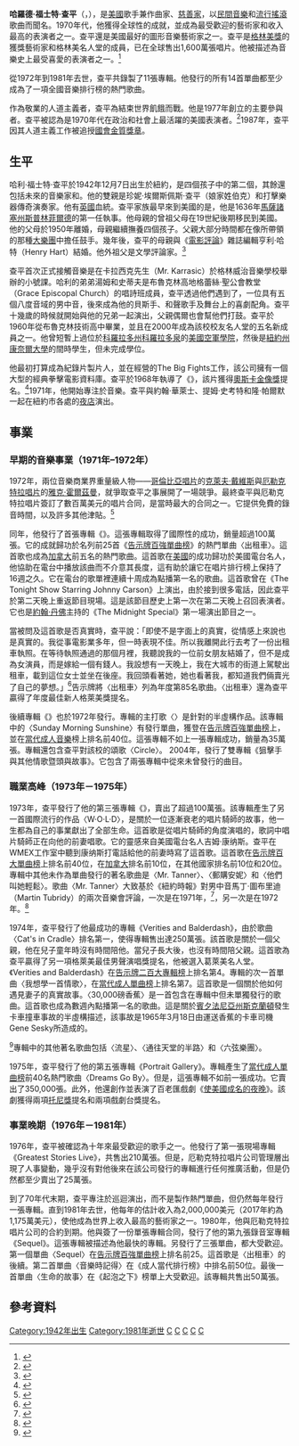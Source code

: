 {{Multiple issues|
{{Expand language|1=en|time=2020-11-30T05:37:28+00:00}}
{{Refimprove|time=2020-11-30T05:40:21+00:00}}
}}
{{noteTA
|G1=Show
|G2=Music
}}
{{Infobox musical artist
| name           = 哈利·查平<br>Harry Chapin
| image          = 
| caption        = 
| background     = solo_singer
| birth_name     = 哈羅德·福斯特·查平<br>Harold Forster Chapin
| birth_date     = {{birth date|1942|12|7}}
| birth_place    = {{USA}}[[紐約州|紐約州]][[紐約市|紐約市]] 
| death_date     = {{death date and age|1981|7|16|1942|12|7}}
| death_place    = {{USA}}[[紐約州|紐約州]][[東梅多|東梅多]]
| genre          = [[民間音樂|民間音樂]]、[[流行搖滾|流行搖滾]]
| instrument     = * [[唱歌|人聲]]、[[吉他|吉他]]、[[鋼琴|鋼琴]]、[[小號|小號]]、[[口琴|口琴]]
| occupation     = 創作歌手、[[慈善家|慈善家]]
| years_active   = 1950年至1981年
| label          = Elektra Records、Boardwalk、Sequel Records、DCC Compact Classics、Chapin Productions
| website         = {{URL|harrychapinmusic.com}}
}}
'''哈羅德·福士特·查平'''（{{lang-en|Harold Forster Chapin}}，{{bd|1942年|12月7日|1981年|7月16日}}），是[[美國|美國]]歌手兼作曲家、[[慈善家|慈善家]]，以[[民間音樂|民間音樂]]和[[流行搖滾|流行搖滾]]歌曲而聞名。1970年代，他獲得全球性的成就，並成為最受歡迎的藝術家和收入最高的表演者之一。查平還是美國最好的圖形音樂藝術家之一。查平是[[格林美獎|格林美獎]]的獲獎藝術家和格林美名人堂的成員，已在全球售出1,600萬張唱片。他被描述為音樂史上最受喜愛的表演者之一。<ref>{{cite book|url=https://books.google.com/books?id=Hd9PZyV7-HQC＆pg=PA482|title=Taxi: The Harry Chapin Story|last=Coan|first=Peter M.|publisher=Citadel Press|date=2001|isbn=9780806521916}}</ref>

從1972年到1981年去世，查平共錄製了11張專輯。他發行的所有14首單曲都至少成為了一項全國音樂排行榜的熱門歌曲。

作為敬業的人道主義者，查平為結束世界飢餓而戰。他是1977年{{link-en|總統委員會 (美國)|Presidential Commission (United States)|世界飢餓總統委員會}}創立的主要參與者。查平被認為是1970年代在政治和社會上最活躍的美國表演者。<ref>{{cite web|url=https://www.newhopefreepress.com/2016/09/21/new-hope-winery-hosts-harry-chapin-tribute-benefit-concert-sept-25/|title=New Hope Winery Hosts Harry Chapin Tribute Benefit Concert|accessdate=2020-11-30|archive-date=2018-07-22|archive-url=https://web.archive.org/web/20180722213658/https://www.newhopefreepress.com/2016/09/21/new-hope-winery-hosts-harry-chapin-tribute-benefit-concert-sept-25/|dead-url=no}}</ref>1987年，查平因其人道主義工作被追授[[國會金質獎章|國會金質獎章]]。

==生平==
哈利·福士特·查平於1942年12月7日出生於紐約，是四個孩子中的第二個，其餘還包括未來的音樂家{{link-en|湯姆·查平|Tom Chapin|湯姆}}和{{link-en|史蒂夫·查平|Steve Chapin|史蒂夫}}。他的雙親是珍妮·埃爾斯佩斯·查平（娘家姓伯克）和打擊樂器傳奇演奏家{{link-en|吉姆·查平|Jim Chapin}}。他有[[英國|英國]]血統。查平家族最早來到美國的是{{link-en|山姆·查平|Samuel Chapin}}，他是1636年[[馬薩諸塞州|馬薩諸塞州]][[斯普林菲爾德|斯普林菲爾德]]的第一任執事。他母親的曾祖父母在19世紀後期移民到美國。他的父母於1950年離婚，母親繼續撫養四個孩子。父親大部分時間都在像{{link-en|伍迪·賀曼|Woody Herman}}所帶領的那種[[大樂團|大樂團]]中擔任鼓手。幾年後，查平的母親與《[[國家評論協會|電影評論]]》雜誌編輯亨利·哈特（Henry Hart）結婚。他外祖父是文學評論家{{link-en|肯尼士·伯克|Kenneth Burke}}。<ref>{{cite web|last1=Grayeb|first1=Mike|last2=McCarty|first2=Linda|title=Reflections From Harry's Mom: An Interview with Elspeth Hart|url=http://www.harrychapin.com/circle/winter05/elspeth.htm|website=Circle!|date=Winter 2005|accessdate=2020-11-30|archive-date=2016-09-22|archive-url=https://web.archive.org/web/20160922093052/http://harrychapin.com/circle/winter05/elspeth.htm|dead-url=no}}</ref> 

查平首次正式接觸音樂是在卡拉西克先生（Mr. Karrasic）於格林威治音樂學校舉辦的小號課。哈利的弟弟湯姆和史蒂夫是布魯克林高地格蕾絲·聖公會教堂（Grace Episcopal Church）的唱詩班成員，查平透過他們遇到了{{link-en|約翰·華里斯 (音樂家)|John Wallace (musician)|「大個子」約翰·華里斯}}，一位具有五個八度音域的男中音，後來成為他的貝斯手、和聲歌手及舞台上的喜劇配角。查平十幾歲的時候就開始與他的兄弟一起演出，父親偶爾也會幫他們打鼓。查平於1960年從布魯克林技術高中畢業，並且在2000年成為該校校友名人堂的五名新成員之一。他曾短暫上過位於[[科羅拉多州|科羅拉多州]][[科羅拉多泉|科羅拉多泉]]的[[美國空軍學院|美國空軍學院]]，然後是[[紐約州|紐約州]][[康奈爾大學|康奈爾大學]]的間時學生，但未完成學位。

他最初打算成為紀錄片製片人，並在{{link-en|比爾·凱頓|Bill Cayton}}經營的The Big Fights工作，該公司擁有一個大型的經典拳擊電影資料庫。查平於1968年執導了《{{link-en|傳奇冠軍|Legendary Champions}}》，該片獲得[[奧斯卡金像獎|奧斯卡金像獎]]提名。<ref>{{cite web|url=http://www.elektra.com/news/harry-chapin-biography-50336|title=Harry Chapin: Biography|website=elektra.com|accessdate=2020-11-30|archive-date=2017-12-01|archive-url=https://web.archive.org/web/20171201035121/http://www.elektra.com/news/harry-chapin-biography-50336|dead-url=no}}</ref>1971年，他開始專注於音樂。查平與約翰·華萊士、提姆·史考特和隆·帕爾默一起在紐約市各處的[[夜店|夜店]]演出。

==事業==
===早期的音樂事業（1971年–1972年）===
1972年，兩位音樂商業界重量級人物——[[哥倫比亞唱片|哥倫比亞唱片]]的[[克萊夫·戴維斯|克萊夫·戴維斯]]與[[厄勒克特拉唱片|厄勒克特拉唱片]]的[[雅克·霍爾茲曼|雅克·霍爾茲曼]]，就爭取查平之事展開了一場競爭。最終查平與厄勒克特拉唱片簽訂了數百萬美元的唱片合同，是當時最大的合同之一。它提供免費的錄音時間，以及許多其他津貼。<ref>{{cite book|url=https://books.google.com/books?id=Hd9PZyV7-HQC|title=Taxi: The Harry Chapin Story; see pages 204–207|isbn=9780806521916|last1=Coan|first1=Peter M.|date=2001-01}}</ref>

同年，他發行了首張專輯《{{link-en|頭與故事 (專輯)|Heads ＆ Tales|頭與故事}}》。這張專輯取得了國際性的成功，銷量超過100萬張。它的成就歸功於名列前25首《[[告示牌百強單曲榜|告示牌百強單曲榜]]》的熱門單曲〈出租車〉。這首歌也成為[[加拿大|加拿大]]前五名的熱門歌曲。這首歌在[[美國|美國]]的成功歸功於美國電台名人{{link-en|吉姆·康纳斯|Jim Connors}}，他協助在電台中播放該曲而不介意其長度，這有助於讓它在唱片排行榜上保持了16週之久。它在電台的歌單裡連續十周成為點播第一名的歌曲。這首歌曾在《The Tonight Show Starring Johnny Carson》上演出，由於接到很多電話，因此查平於第二天晚上重返節目現場。這是該節目歷史上第一次在第二天晚上召回表演者。它也是[[約翰·丹佛|約翰·丹佛]]主持的《The Midnight Special》第一場演出節目之一。

當被問及這首歌是否真實時，查平說：「即使不是字面上的真實，從情感上來說也是真實的。我從事電影業多年，但一時表現不佳。所以我離開此行去考了一份出租車執照。在等待執照通過的那個月裡，我聽說我的一位前女朋友結婚了，但不是成為女演員，而是嫁給一個有錢人。我設想有一天晚上，我在大城市的街道上駕駛出租車，載到這位女士並坐在後座。我回頭看著她，她也看著我，都知道我們倆賣光了自己的夢想。」<ref>{{cite web|url=https://www.youtube.com/watch?v=Qx31JCWcbr8|title=Harry Chapin Midnight Special, Taxi; intro|accessdate=2020-11-30|archive-date=2019-02-04|archive-url=https://web.archive.org/web/20190204050922/https://www.youtube.com/watch?v=Qx31JCWcbr8&gl=US&hl=en|dead-url=no}}</ref>告示牌將〈出租車〉列為年度第85名歌曲。〈出租車〉還為查平贏得了年度最佳新人格萊美獎提名。

後續專輯《{{link-en|狙擊手與其他情歌|Sniper and Other Love Songs}}》也於1972年發行。專輯的主打歌〈{{link-en|狙擊手 (歌曲)|Sniper (song)|狙擊手}}〉是針對{{link-en|德州大學塔樓射擊事件|University of Texas tower shooting}}的半虛構作品。該專輯中的〈Sunday Morning Sunshine〉有發行單曲，獲登在[[告示牌百強單曲榜|告示牌百強單曲榜]]上，並在[[當代成人音樂|當代成人音樂]]榜上排名前40位。這張專輯不如上一張專輯成功，銷量為35萬張。專輯還包含查平對該校的頌歌〈Circle〉。 2004年，發行了雙專輯《狙擊手與其他情歌暨頭與故事》。它包含了兩張專輯中從來未曾發行的曲目。

===職業高峰（1973年－1975年）===
1973年，查平發行了他的第三張專輯《{{link-en|短篇小說 (哈利·查平專輯)|Short Stories (Harry Chapin album)|短篇小說}}》，賣出了超過100萬張。該專輯產生了另一首國際流行的作品〈W·O·L·D〉，是關於一位逐漸衰老的唱片騎師的故事，他一生都為自己的事業獻出了全部生命。這首歌是從唱片騎師的角度演唱的，歌詞中唱片騎師正在向他的前妻唱歌。它的靈感來自美國電台名人吉姆·康纳斯。查平在WMEX工作室中聽到康纳斯打電話給他的前妻時寫了這首歌。這首歌在[[告示牌百大單曲榜|告示牌百大單曲榜]]上排名前40位，在[[加拿大|加拿大]]排名前10位，在其他國家排名前10位和20位。專輯中其他未作為單曲發行的著名歌曲是〈Mr. Tanner〉、〈郵購安妮〉和〈他們叫她輕鬆〉。歌曲〈Mr. Tanner〉大致基於《紐約時報》對男中音馬丁·圖布里迪（Martin Tubridy）的兩次音樂會評論，一次是在1971年，<ref>{{cite web|url=https://www.nytimes.com/1971/03/28/archives/tubridy-makes-song-debut.html|title=Tubridy Makes Song Debut|accessdate=2020-11-30|archive-date=2020-12-11|archive-url=https://web.archive.org/web/20201211221730/https://www.nytimes.com/1971/03/28/archives/tubridy-makes-song-debut.html|dead-url=no}}</ref>，另一次是在1972年。<ref>{{cite web|url=https://www.nytimes.com/1972/02/17/archives/tubridy-a-bassbaritone-performs-in-2d-recital-here.html|title=Tubridy, a Bass‐Baritone, Performs in 2d Recital Here|accessdate=2020-11-30|archive-date=2020-12-11|archive-url=https://web.archive.org/web/20201211040109/https://www.nytimes.com/1972/02/17/archives/tubridy-a-bassbaritone-performs-in-2d-recital-here.html|dead-url=no}}</ref>

1974年，查平發行了他最成功的專輯《Verities and Balderdash》，由於歌曲〈Cat's in Cradle〉排名第一，使得專輯售出達250萬張。該首歌是關於一個父親，他在兒子童年時沒有時間陪他。當兒子長大後，也沒有時間陪父親。這首歌為查平贏得了另一項格萊美最佳男聲演唱獎提名，他被選入葛萊美名人堂。《Verities and Balderdash》在[[告示牌二百大專輯榜|告示牌二百大專輯榜]]上排名第4。專輯的次一首單曲〈我想學一首情歌〉，在[[當代成人單曲榜|當代成人單曲榜]]上排名第7。這首歌是一個關於他如何遇見妻子{{link-en|桑德拉·查平|Sandra Chapin}}的真實故事。〈30,000磅香蕉〉是一首包含在專輯中但未單獨發行的歌曲。這首歌也成為數週內點播第一名的歌曲。這是關於[[賓夕法尼亞州|賓夕法尼亞州]][[斯克蘭頓_(賓夕法尼亞州)|斯克蘭頓]]發生卡車撞車事故的半虛構描述，該事故是1965年3月18日由運送香蕉的卡車司機Gene Sesky所造成的。{{cite web|url=https://www.newspapers.com/clip/11891601/eugene_sesky_35_killed_in_scranton/|title=Runaway Truck Kills Driver; 16 Persons Hurt|accessdate=2020-11-30|archive-date=2019-07-16|archive-url=https://web.archive.org/web/20190716010759/https://www.newspapers.com/clip/11891601/eugene_sesky_35_killed_in_scranton/|dead-url=no}}</ref> <ref>{{cite web|url=https://wnep.com/2015/03/18/the-banana-truck-crash-50-years-later/|title=The Banana Truck Crash 50 Years|accessdate=2020-11-30|archive-date=2019-07-16|archive-url=https://web.archive.org/web/20190716010802/https://wnep.com/2015/03/18/the-banana-truck-crash-50-years-later/|dead-url=no}}</ref>專輯中的其他著名歌曲包括〈流星〉、〈通往天堂的半路〉和〈六弦樂團〉。

1975年，查平發行了他的第五張專輯《Portrait Gallery》。專輯產生了[[當代成人單曲榜|當代成人單曲榜]]前40名熱門歌曲〈Dreams Go By〉。但是，這張專輯不如前一張成功。它賣出了350,000張。此外，他還創作並表演了百老匯戲劇《[[使美國成名的夜晚|使美國成名的夜晚]]》。該劇獲得兩項[[托尼獎|托尼獎]]提名和兩項戲劇台獎提名。

===事業晚期（1976年－1981年）===
1976年，查平被確認為十年來最受歡迎的歌手之一。他發行了第一張現場專輯《Greatest Stories Live》，共售出210萬張。但是，厄勒克特拉唱片公司管理層出現了人事變動，幾乎沒有對他後來在該公司發行的專輯進行任何推廣活動，但是仍然都至少賣出了25萬張。

到了70年代末期，查平專注於巡迴演出，而不是製作熱門單曲，但仍然每年發行一張專輯。直到1981年去世，他每年的估計收入為2,000,000美元（2017年約為1,175萬美元），使他成為世界上收入最高的藝術家之一。1980年，他與厄勒克特拉唱片公司的合約到期。他與{{link-en|板道唱片|Boardwalk Records}}簽了一份單張專輯合同，發行了他的第九張錄音室專輯《Sequel》。這張專輯被描述為他最快的專輯。另發行了三張單曲，都大受歡迎。第一個單曲〈Sequel〉在[[告示牌百強單曲榜|告示牌百強單曲榜]]上排名前25。這首歌是〈出租車〉的後續。第二首單曲〈音樂時記得〉在《成人當代排行榜》中排名前50位。最後一首單曲〈生命的故事〉在《起泡之下》榜單上大受歡迎。該專輯共售出50萬張。

==參考資料==
{{reflist}}

[[Category:1942年出生|Category:1942年出生]]
[[Category:1981年逝世|Category:1981年逝世]]
[[Category:美國不可知論者|C]]
[[Category:美國民謠歌手|C]]
[[Category:美國結他手|C]]
[[Category:美國創作歌手|C]]
[[Category:美國车祸身亡者|C]]